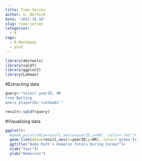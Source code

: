 ```yaml
---
title: Time Series
author: G. Bernick
date: '2017-10-10'
slug: time-series
categories:
  - R
tags:
  - R Markdown
  - plot
---
```


```r
library(devtools)
library(sqldf)
library(ggplot2)
library(Lahman)
```


#Extracting data


```r
query<-"select yearID, HR 
from Batting 
where playerID='ruthba01'"

result<-sqldf(query)
```


#Visualizing data


```r
ggplot()+
  #geom_point(data=result,aes(x=yearID,y=HR), color='red')+
  geom_line(data=result,aes(x=yearID,y=HR), color='green')+
  ggtitle("Babe Ruth's Homerun Totals During Career")+
  xlab("Year")+
  ylab("Homeruns")
```



